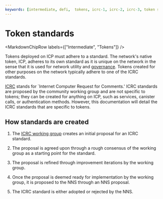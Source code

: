 ```yaml
---
keywords: [intermediate, defi,  tokens, icrc-1, icrc-2, icrc-3, token standards, icrc standard, tokens, standards, icrc-7, icrc-37]
---
```




# Token standards

<MarkdownChipRow labels={["Intermediate", "Tokens"]} />

Tokens deployed on ICP must adhere to a standard. The network's native token, ICP, adheres to its own standard as it is unique on the network in the sense that it is used for network utility and [governance](https://learn.internetcomputer.org/hc/en-us/articles/34574082263700-Tokenomics-Governance). Tokens created for other purposes on the network typically adhere to one of the ICRC standards.

[ICRC](https://github.com/dfinity/ICRC) stands for `Internet Computer Request for Comments.' ICRC standards are proposed by the community working group and are not specific to tokens; they can be created for anything on ICP, such as services, <GlossaryTooltip>canister</GlossaryTooltip> calls, or authentication methods. However, this documentation will detail the ICRC standards that are specific to tokens.

## How standards are created

1. The [ICRC working group](https://github.com/dfinity/ICRC) creates an initial proposal for an ICRC standard.

2. The proposal is agreed upon through a rough consensus of the working group as a starting point for the standard.

3. The proposal is refined through improvement iterations by the working group.

4. Once the proposal is deemed ready for implementation by the working group, it is proposed to the <GlossaryTooltip>NNS</GlossaryTooltip> through an NNS proposal.

5. The ICRC standard is either adopted or rejected by the NNS.
